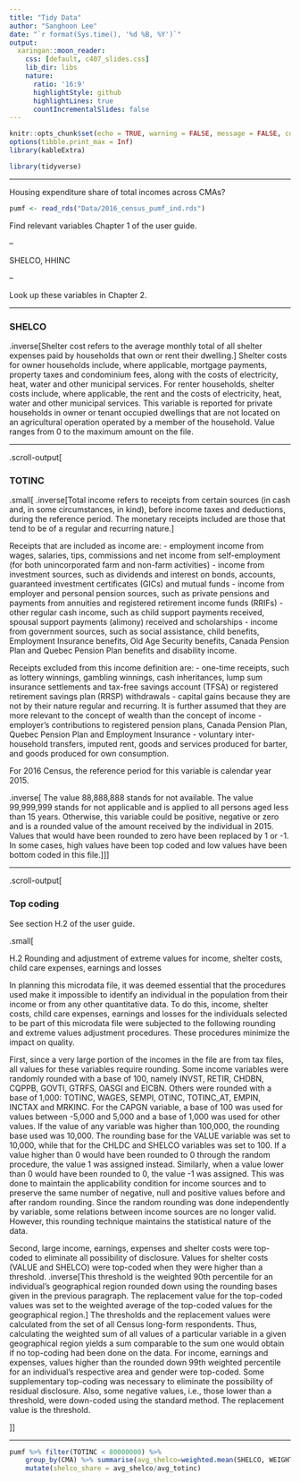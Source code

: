 ```yaml
---
title: "Tidy Data"
author: "Sanghoon Lee"
date: "`r format(Sys.time(), '%d %B, %Y')`"
output:
  xaringan::moon_reader:
    css: [default, c407_slides.css]
    lib_dir: libs
    nature:
      ratio: '16:9'
      highlightStyle: github
      highlightLines: true
      countIncrementalSlides: false
---
```


```r
knitr::opts_chunk$set(echo = TRUE, warning = FALSE, message = FALSE, comment=NA, fig.asp = 0.56, out.width='70%', dpi = 300, fig.align = 'center')
options(tibble.print_max = Inf)
library(kableExtra)
```

```r
library(tidyverse)
```

---

Housing expenditure share of total incomes across CMAs?

```r
pumf <- read_rds("Data/2016_census_pumf_ind.rds")
```

Find relevant variables Chapter 1 of the user guide.

--

SHELCO, HHINC

--

Look up these variables in Chapter 2.

---

### SHELCO

.inverse[Shelter cost refers to the average monthly total of all shelter expenses paid by households that own or rent their
dwelling.]
Shelter costs for owner households include, where applicable, mortgage payments, property taxes and
condominium fees, along with the costs of electricity, heat, water and other municipal services. For renter
households, shelter costs include, where applicable, the rent and the costs of electricity, heat, water and other
municipal services.
This variable is reported for private households in owner or tenant occupied dwellings that are not located on an
agricultural operation operated by a member of the household.
Value ranges from 0 to the maximum amount on the file.

---

.scroll-output[

### TOTINC

.small[
.inverse[Total income refers to receipts from certain sources (in cash and, in some circumstances, in kind), before income
taxes and deductions, during the reference period. The monetary receipts included are those that tend to be of a
regular and recurring nature.]

Receipts that are included as income are:
- employment income from wages, salaries, tips, commissions and net income from self-employment (for both
unincorporated farm and non-farm activities)
- income from investment sources, such as dividends and interest on bonds, accounts, guaranteed investment
certificates (GICs) and mutual funds
- income from employer and personal pension sources, such as private pensions and payments from annuities
and registered retirement income funds (RRIFs)
- other regular cash income, such as child support payments received, spousal support payments (alimony)
received and scholarships
- income from government sources, such as social assistance, child benefits, Employment Insurance benefits, Old
Age Security benefits, Canada Pension Plan and Quebec Pension Plan benefits and disability income.

Receipts excluded from this income definition are:
- one-time receipts, such as lottery winnings, gambling winnings, cash inheritances, lump sum insurance
settlements and tax-free savings account (TFSA) or registered retirement savings plan (RRSP) withdrawals
- capital gains because they are not by their nature regular and recurring. It is further assumed that they are more
relevant to the concept of wealth than the concept of income
- employer's contributions to registered pension plans, Canada Pension Plan, Quebec Pension Plan and
Employment Insurance
- voluntary inter-household transfers, imputed rent, goods and services produced for barter, and goods produced
for own consumption.

For 2016 Census, the reference period for this variable is calendar year 2015.

.inverse[
The value 88,888,888 stands for not available. The value 99,999,999 stands for not applicable and is applied to all
persons aged less than 15 years. Otherwise, this variable could be positive, negative or zero and is a rounded
value of the amount received by the individual in 2015. Values that would have been rounded to zero have been
replaced by 1 or -1. In some cases, high values have been top coded and low values have been bottom coded in
this file.
]]]

---

.scroll-output[

### Top coding

See section H.2 of the user guide.

.small[

H.2 Rounding and adjustment of extreme values for income, shelter costs, child care expenses, earnings and losses

In planning this microdata file, it was deemed essential that the procedures used make it impossible to
identify an individual in the population from their income or from any other quantitative data. To do this,
income, shelter costs, child care expenses, earnings and losses for the individuals selected to be part of
this microdata file were subjected to the following rounding and extreme values adjustment procedures.
These procedures minimize the impact on quality.

First, since a very large portion of the incomes in the file are from tax files, all values for these variables
require rounding. Some income variables were randomly rounded with a base of 100, namely INVST,
RETIR, CHDBN, CQPPB, GOVTI, GTRFS, OASGI and EICBN. Others were rounded with a base of 1,000:
TOTINC, WAGES, SEMPI, OTINC, TOTINC_AT, EMPIN, INCTAX and MRKINC. For the CAPGN variable,
a base of 100 was used for values between -5,000 and 5,000 and a base of 1,000 was used for other
values. If the value of any variable was higher than 100,000, the rounding base used was 10,000. The
rounding base for the VALUE variable was set to 10,000, while that for the CHLDC and SHELCO variables
was set to 100. If a value higher than 0 would have been rounded to 0 through the random procedure, the
value 1 was assigned instead. Similarly, when a value lower than 0 would have been rounded to 0, the
value -1 was assigned. This was done to maintain the applicability condition for income sources and to
preserve the same number of negative, null and positive values before and after random rounding. Since
the random rounding was done independently by variable, some relations between income sources are no
longer valid. However, this rounding technique maintains the statistical nature of the data.

Second, large income, earnings, expenses and shelter costs were top-coded to eliminate all possibility of
disclosure. Values for shelter costs (VALUE and SHELCO) were top-coded when they were higher than a
threshold. .inverse[This threshold is the weighted 90th percentile for an individual’s geographical region rounded 
down using the rounding bases given in the previous paragraph. The replacement value for the top-coded
values was set to the weighted average of the top-coded values for the geographical region.] The thresholds and the replacement values were calculated from the set of all Census long-form respondents. Thus,
calculating the weighted sum of all values of a particular variable in a given geographical region yields a
sum comparable to the sum one would obtain if no top-coding had been done on the data. For income,
earnings and expenses, values higher than the rounded down 99th weighted percentile for an individual’s
respective area and gender were top-coded. Some supplementary top-coding was necessary to eliminate
the possibility of residual disclosure. Also, some negative values, i.e., those lower than a threshold, were
down-coded using the standard method. The replacement value is the threshold.

]]


---

```r
pumf %>% filter(TOTINC < 80000000) %>% 
	group_by(CMA) %>% summarise(avg_shelco=weighted.mean(SHELCO, WEIGHT) * 12, avg_totinc=weighted.mean(TOTINC, WEIGHT)) %>% 
	mutate(shelco_share = avg_shelco/avg_totinc)
```

